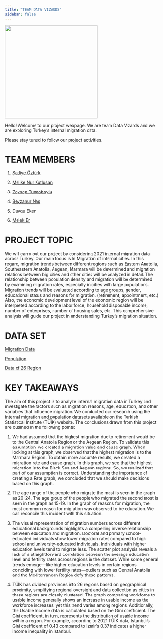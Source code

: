 ```yaml
---
title: "TEAM DATA VIZARDS"
sidebar: false 
---
```


![](images/DataVizards%202.gif){width="304"}

Hello! Welcome to our project webpage. We are team Data Vizards and we are exploring Turkey's internal migration data.

Please stay tuned to follow our project activities.

# TEAM MEMBERS

1.  [Şadiye Öztürk](https://emu-hacettepe-analytics.github.io/emu430-fall2023-sadiye-1/)

2.  [Melike Nur Kutlusan](https://emu-hacettepe-analytics.github.io/emu430-fall2023-melikekutlusan/)

3.  [Zeynep Tuncaboylu](https://emu-hacettepe-analytics.github.io/emu430-fall2023-zeyneptnc/)

4.  [Beyzanur Nas](https://emu-hacettepe-analytics.github.io/emu430-fall2023-beyzanurnas/)

5.  [Duygu Eken](https://github.com/emu-hacettepe-analytics/emu430-fall2023-dygekn)

6.  [Melek Er](https://github.com/emu-hacettepe-analytics/emu430-fall2023-Meleker.git)

# PROJECT TOPIC

We will carry out our project by considering 2021 internal migration data across Turkey. Our main focus is In Migration of internal cities. In this regard, migration trends between different regions such as Eastern Anatolia, Southeastern Anatolia, Aegean, Marmara will be determined and migration relations between big cities and other cities will be analyzed in detail. The relationship between population density and migration will be determined by examining migration rates, especially in cities with large populations. Migration trends will be evaluated according to age groups, gender, educational status and reasons for migration. (retirement, appointment, etc.) Also, the economic development level of the economic region will be interpreted according to the labor force, household disposable income, number of enterprises, number of housing sales, etc. This comprehensive analysis will guide our project in understanding Turkey's migration situation.

# DATA SET

[Migration Data](https://github.com/emu-hacettepe-analytics/emu430-fall2023-team-data_vizards/raw/master/Dataframe/migration_data.RData)

[Population](https://github.com/emu-hacettepe-analytics/emu430-fall2023-team-data_vizards/raw/master/Dataframe/population_data.RData)

[Data of 26 Region](https://github.com/emu-hacettepe-analytics/emu430-fall2023-team-data_vizards/raw/master/Dataframe/region26_data.RData)

# KEY TAKEAWAYS

The aim of this project is to analyze internal migration data in Turkey and investigate the factors such as migration reasons, age, education, and other variables that influence migration. We conducted our research using the internal migration and population datasets available on the Turkish Statistical Institute (TÜİK) website. The conclusions drawn from this project are outlined in the following points:

1.  We had assumed that the highest migration due to retirement would be to the Central Anatolia Region or the Aegean Region. To validate this assumption, we created a migration value and cause graph. When looking at this graph, we observed that the highest migration is to the Marmara Region. To obtain more accurate results, we created a migration rate and cause graph. In this graph, we see that the highest migration is to the Black Sea and Aegean regions. So, we realized that part of our assumption is correct. Understanding the importance of creating a Rate graph, we concluded that we should make decisions based on this graph.

2.  The age range of the people who migrate the most is seen in the graph as 20-24. The age group of the people who migrated the second most is seen in the graph as 15-19. In the graph of reasons for migration, the most common reason for migration was observed to be education. We can reconcile this incident with this situation.

3.  The visual representation of migration numbers across different educational backgrounds highlights a compelling inverse relationship between education and migration. Doctoral and primary school-educated individuals show lower migration rates compared to high school and university-educated individuals. Individuals with higher education levels tend to migrate less. The scatter plot analysis reveals a lack of a straightforward correlation between the average education level and fertility rates across regions in the dataset. While some general trends emerge---like higher education levels in certain regions coinciding with lower fertility rates---outliers such as Central Anatolia and the Mediterranean Region defy these patterns.

4. TÜİK has divided provinces into 26 regions based on geographical proximity, simplifying regional oversight and data collection as cities in these regions are closely clustered. The graph comparing workforce to usable income generally shows an increase in usable income as the workforce increases, yet this trend varies among regions. Additionally, the Usable Income data is calculated based on the Gini coefficient. The Gini coefficient, in turn, represents the distribution of usable income within a region. For example, according to 2021 TÜİK data, Istanbul's Gini coefficient of 0.43 compared to Izmir's 0.37 indicates a higher income inequality in Istanbul.
